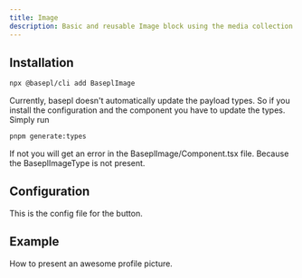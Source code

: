 ```yaml
---
title: Image 
description: Basic and reusable Image block using the media collection. 
---
```


## Installation

```bash
npx @basepl/cli add BaseplImage
```

Currently, basepl doesn't automatically update the payload types. So if you install the configuration and the component you have to update the types.
Simply run
```bash
pnpm generate:types
```

If not you will get an error in the BaseplImage/Component.tsx file. Because the BaseplImageType is not present.

## Configuration

This is the config file for the button.

<ConfigPreview name='BaseplImage' description='A basic reusable block for the media collection only handling images.' />


## Example

How to present an awesome profile picture.

<ComponentPreview name='image-default' description='A basic reusable block for the media collection only handling images.' />
